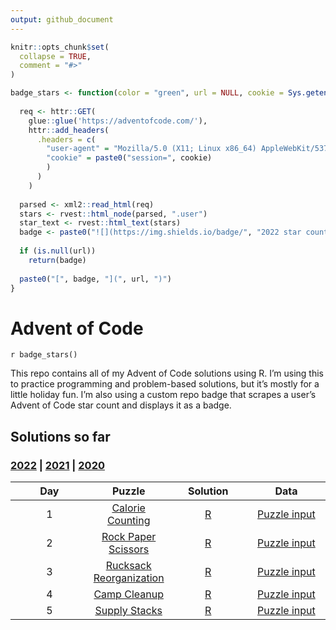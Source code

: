 ```yaml
---
output: github_document
---
```


<!-- README.md is generated from README.Rmd. Please edit that file -->

```r
knitr::opts_chunk$set(
  collapse = TRUE,
  comment = "#>"
)
```

```r
badge_stars <- function(color = "green", url = NULL, cookie = Sys.getenv("ADVENT_COOKIE_2022")) {
  
  req <- httr::GET(
    glue::glue('https://adventofcode.com/'),
    httr::add_headers(
      .headers = c(
        "user-agent" = "Mozilla/5.0 (X11; Linux x86_64) AppleWebKit/537.36 (KHTML, like Gecko) Chrome/87.0.4280.88 Safari/537.36",
        "cookie" = paste0("session=", cookie)
        )
      )
    )
  
  parsed <- xml2::read_html(req)
  stars <- rvest::html_node(parsed, ".user")
  star_text <- rvest::html_text(stars)
  badge <- paste0("![](https://img.shields.io/badge/", "2022 star count", "-", star_text, "-", color, ".svg)")
  
  if (is.null(url))
    return(badge)
  
  paste0("[", badge, "](", url, ")")
}
```

# Advent of Code

<!-- badges: start -->
`r badge_stars()`
<!-- badges: end -->

This repo contains all of my Advent of Code solutions using R. I'm using this to practice programming and problem-based solutions, but it's mostly for a little holiday fun. I'm also using a custom repo badge that scrapes a user's Advent of Code star count and displays it as a badge.

## Solutions so far
### [2022](R/2022) | [2021](R/2021) | [2020](R/2020)

| Day | Puzzle | Solution | Data |
| :---: | :---: | :---: | :---: | 
| 1 | [Calorie Counting](https://adventofcode.com/2022/day/1) | [R](R/2022/day01.R) | [Puzzle input](data/2022/day01.txt)
| 2 | [Rock Paper Scissors](https://adventofcode.com/2022/day/2) | [R](R/2022/day02.R) | [Puzzle input](data/2022/day02.txt)
| 3 | [Rucksack Reorganization](https://adventofcode.com/2022/day/3) | [R](R/2022/day03.R) | [Puzzle input](data/2022/day03.txt)
| 4 | [Camp Cleanup](https://adventofcode.com/2022/day/4) | [R](R/2022/day04.R) | [Puzzle input](data/2022/day04.txt)
| 5 | [Supply Stacks](https://adventofcode.com/2022/day/5) | [R](R/2022/day05.R) | [Puzzle input](data/2022/day05.txt)
